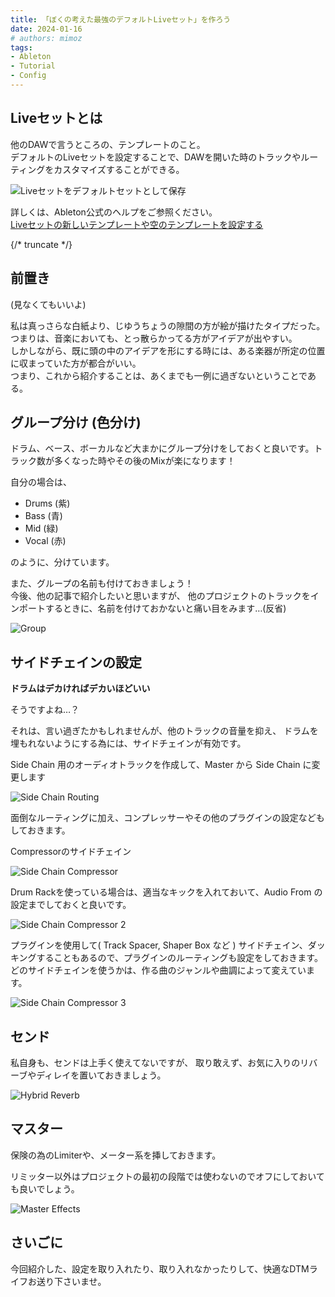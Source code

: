 ```yaml
---
title: 「ぼくの考えた最強のデフォルトLiveセット」を作ろう
date: 2024-01-16
# authors: mimoz
tags:
- Ableton
- Tutorial
- Config
---
```


## Liveセットとは

他のDAWで言うところの、テンプレートのこと。  
デフォルトのLiveセットを設定することで、DAWを開いた時のトラックやルーティングをカスタマイズすることができる。

![Liveセットをデフォルトセットとして保存](./save.png)


詳しくは、Ableton公式のヘルプをご参照ください。  
[Liveセットの新しいテンプレートや空のテンプレートを設定する](https://help.ableton.com/hc/ja/articles/209067189-Liveセットの新しいテンプレートや空のテンプレートを設定する)

{/* truncate */}

## 前置き

(見なくてもいいよ)

私は真っさらな白紙より、じゆうちょうの隙間の方が絵が描けたタイプだった。
つまりは、音楽においても、とっ散らかってる方がアイデアが出やすい。  
しかしながら、既に頭の中のアイデアを形にする時には、ある楽器が所定の位置に収まっていた方が都合がいい。  
つまり、これから紹介することは、あくまでも一例に過ぎないということである。

## グループ分け (色分け)

ドラム、ベース、ボーカルなど大まかにグループ分けをしておくと良いです。トラック数が多くなった時やその後のMixが楽になります！

自分の場合は、
- Drums (紫)
- Bass (青)
- Mid (緑)
- Vocal (赤)

のように、分けています。

また、グループの名前も付けておきましょう！  
今後、他の記事で紹介したいと思いますが、
他のプロジェクトのトラックをインポートするときに、名前を付けておかないと痛い目をみます…(反省)


![Group](./group.png)


## サイドチェインの設定

**ドラムはデカければデカいほどいい**

そうですよね…？

それは、言い過ぎたかもしれませんが、他のトラックの音量を抑え、
ドラムを埋もれないようにする為には、サイドチェインが有効です。

Side Chain 用のオーディオトラックを作成して、Master から Side Chain に変更します

![Side Chain Routing](./sidechain-routing.png)


面倒なルーティングに加え、コンプレッサーやその他のプラグインの設定などもしておきます。

Compressorのサイドチェイン

![Side Chain Compressor](./sidechain-compressor.png)

Drum Rackを使っている場合は、適当なキックを入れておいて、Audio From の設定までしておくと良いです。

![Side Chain Compressor 2](./sidechain-compressor-2.png)

プラグインを使用して( Track Spacer, Shaper Box など ) サイドチェイン、ダッキングすることもあるので、プラグインのルーティングも設定をしておきます。  
どのサイドチェインを使うかは、作る曲のジャンルや曲調によって変えています。

![Side Chain Compressor 3](./sidechain-compressor-3.png)

## センド

私自身も、センドは上手く使えてないですが、
取り敢えず、お気に入りのリバーブやディレイを置いておきましょう。

![Hybrid Reverb](./send-reverb.png)

## マスター

保険の為のLimiterや、メーター系を挿しておきます。

リミッター以外はプロジェクトの最初の段階では使わないのでオフにしておいても良いでしょう。

![Master Effects](./master.png)

## さいごに

今回紹介した、設定を取り入れたり、取り入れなかったりして、快適なDTMライフお送り下さいませ。
